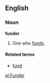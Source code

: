 ==English==
=== Noun ===
'''funder'''

# One who [[fund]]s.

====Related terms====
*[[fund]]

[[pl:Funder]]